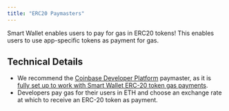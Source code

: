 ```yaml
---
title: "ERC20 Paymasters"
---
```



Smart Wallet enables users to pay for gas in ERC20 tokens! This enables users to use app-specific tokens as payment for gas.


## Technical Details

- We recommend the [Coinbase Developer Platform](https://www.coinbase.com/developer-platform) paymaster, as it is [fully set up to work with Smart Wallet ERC-20 token gas payments](/smart-wallet/guides/erc20-paymasters).
- Developers pay gas for their users in ETH and choose an exchange rate at which to receive an ERC-20 token as payment. 


<PolicyBanner />